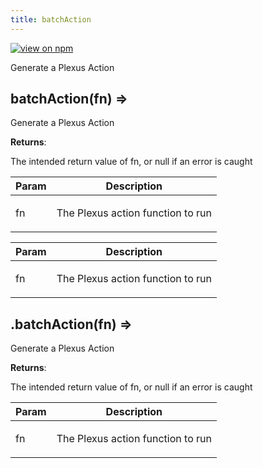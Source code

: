 ```yaml
---
title: batchAction
---
```


[![view on npm](http://img.shields.io/npm/v/@plexusjs/core.svg)](https://www.npmjs.org/package/@plexusjs/core)

Generate a Plexus Action

<a name='batchAction'></a>

## batchAction(fn) ⇒

<p>Generate a Plexus Action</p>

**Returns**: <p>The intended return value of fn, or null if an error is caught</p>

| Param | Description                              |
| ----- | ---------------------------------------- |
| fn    | <p>The Plexus action function to run</p> |

| Param | Description                              |
| ----- | ---------------------------------------- |
| fn    | <p>The Plexus action function to run</p> |

<a name='Plugin+batchAction'></a>

## .batchAction(fn) ⇒

<p>Generate a Plexus Action</p>

**Returns**: <p>The intended return value of fn, or null if an error is caught</p>

| Param | Description                              |
| ----- | ---------------------------------------- |
| fn    | <p>The Plexus action function to run</p> |

